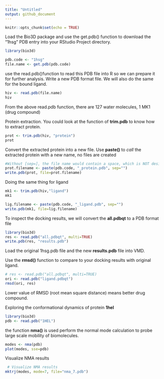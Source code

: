 ```yaml
---
title: "Untitled"
output: github_document
---
```


```r
knitr::opts_chunk$set(echo = TRUE)
```

Load the Bio3D package and use the get.pdb() function to download the "1hsg" PDB entry into your RStudio Project directory.

```r
library(bio3d)

pdb.code <- "1hsg"
file.name <- get.pdb(pdb.code)
```

use the read.pdb()function to read this PDB file into R so we can prepare it for further analysis. Write a new PDB format file.
We will also do the same for the bound ligand.

```r
hiv <- read.pdb(file.name)
hiv
```

From the above read.pdb function, there are 127 water molecules, 1 MK1 (drug compound)

Protein extraction. You could look at the function of **trim.pdb** to know how to extract protein.

```r
prot <- trim.pdb(hiv, "protein")
prot
```

Convert the extracted protein into a new file.
Use **paste()** to *call* the extracted protein with a new name, no files are created

```r
#Without [sep=], the file name would contain a space, which is NOT desirable
prot.filename <- paste(pdb.code, "_protein.pdb", sep="")
write.pdb(prot, file=prot.filename)
```

Doing the same thing for ligand

```r
mk1 <- trim.pdb(hiv,"ligand")
mk1
```

```r
lig.filename <- paste(pdb.code, "_ligand.pdb", sep="")
write.pdb(mk1, file=lig.filename)
```

To inspect the docking results, we will convert the **all.pdbqt** to a PDB format file

```r
library(bio3d)
res <- read.pdb("all.pdbqt", multi=TRUE)
write.pdb(res, "results.pdb")
```

Load the original 1hsg.pdb file and the new **results.pdb** file into VMD.

Use the **rmsd()** function to compare to your docking results with original ligand.

```r
# res <- read.pdb("all.pdbqt", multi=TRUE)
ori <- read.pdb("ligand.pdbqt")
rmsd(ori, res)
```

Lower value of RMSD (root mean square distance) means better drug compound.

Exploring the conformational dynamics of protein **1hel**

```r
library(bio3d)
pdb <- read.pdb("1HEL")
```

the function **nma()** is used perform the normal mode calculation to probe large scale mobility of biomolecules.

```r
modes <- nma(pdb)
plot(modes, sse=pdb)
```

Visualize NMA results

```r
 # Visualize NMA results
mktrj(modes, mode=7, file="nma_7.pdb")
```
